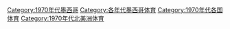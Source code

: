 [[Category:1970年代墨西哥|Category:1970年代墨西哥]]
[[Category:各年代墨西哥体育|Category:各年代墨西哥体育]]
[[Category:1970年代各国体育|Category:1970年代各国体育]]
[[Category:1970年代北美洲体育|Category:1970年代北美洲体育]]